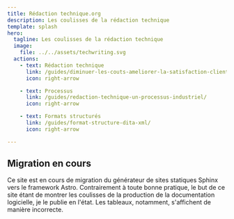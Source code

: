 ```yaml
---
title: Rédaction technique.org
description: Les coulisses de la rédaction technique
template: splash
hero:
  tagline: Les coulisses de la rédaction technique
  image:
    file: ../../assets/techwriting.svg
  actions:
    - text: Rédaction technique
      link: /guides/diminuer-les-couts-ameliorer-la-satisfaction-client/
      icon: right-arrow

    - text: Processus
      link: /guides/redaction-technique-un-processus-industriel/
      icon: right-arrow

    - text: Formats structurés
      link: /guides/format-structure-dita-xml/
      icon: right-arrow

---
```



## Migration en cours

<CardGrid stagger>
	<Card title="Site en cours de migration" icon="pencil">
		Ce site est en cours de migration du générateur de sites statiques Sphinx vers le framework Astro. Contrairement à toute bonne pratique, le but de ce site étant de montrer les coulisses de la production de la documentation logicielle, je le publie en l'état. Les tableaux, notamment, s'affichent de manière incorrecte.
	</Card>
</CardGrid>
